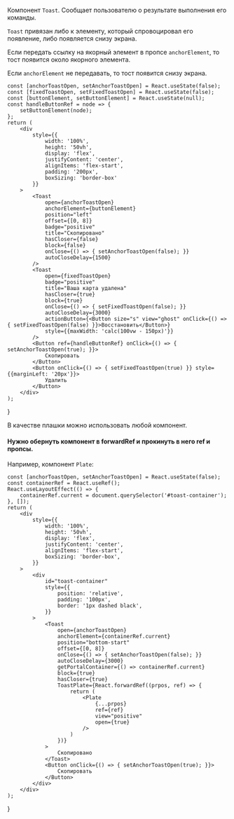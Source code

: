 

Компонент `Toast`. Cообщает пользователю о результате выполнения его команды.

`Toast` привязан либо к элементу, который спровоцировал его появление, либо появляется снизу экрана.

Если передать ссылку на якорный элемент в пропсе `anchorElement`, то тост появится около якорного элемента.

Если `anchorElement` не передавать, то тост появится снизу экрана.

    const [anchorToastOpen, setAnchorToastOpen] = React.useState(false);
    const [fixedToastOpen, setFixedToastOpen] = React.useState(false);
    const [buttonElement, setButtonElement] = React.useState(null);
    const handleButtonRef = node => {
        setButtonElement(node);
    };
    return (
        <div
            style={{
                width: '100%',
                height: '50vh',
                display: 'flex',
                justifyContent: 'center',
                alignItems: 'flex-start',
                padding: '200px',
                boxSizing: 'border-box'
            }}
        >
            <Toast
                open={anchorToastOpen}
                anchorElement={buttonElement}
                position="left"
                offset={[0, 8]}
                badge="positive"
                title="Скопировано"
                hasCloser={false}
                block={false}
                onClose={() => { setAnchorToastOpen(false); }}
                autoCloseDelay={1500}
            />
            <Toast
                open={fixedToastOpen}
                badge="positive"
                title="Ваша карта удалена"
                hasCloser={true}
                block={true}
                onClose={() => { setFixedToastOpen(false); }}
                autoCloseDelay={3000}
                actionButton={<Button size="s" view="ghost" onClick={() => { setFixedToastOpen(false) }}>Восстановить</Button>}
                style={{maxWidth: 'calc(100vw - 150px)'}}
            />
            <Button ref={handleButtonRef} onClick={() => { setAnchorToastOpen(true); }}>
                Скопировать
            </Button>
            <Button onClick={() => { setFixedToastOpen(true) }} style={{marginLeft: '20px'}}>
                Удалить
            </Button>
        </div>
    );
}

<Preview>
    <Example/>
</Preview>

В качестве плашки можно использовать любой компонент.

#### Нужно обернуть компонент в forwardRef и прокинуть в него ref и пропсы.

Например, компонент `Plate`:

    const [anchorToastOpen, setAnchorToastOpen] = React.useState(false);
    const containerRef = React.useRef();
    React.useLayoutEffect(() => {
        containerRef.current = document.querySelector('#toast-container');
    }, []);
    return (
        <div
            style={{
                width: '100%',
                height: '50vh',
                display: 'flex',
                justifyContent: 'center',
                alignItems: 'flex-start',
                boxSizing: 'border-box',
            }}
        >
            <div
                id="toast-container"
                style={{
                    position: 'relative',
                    padding: '100px',
                    border: '1px dashed black',
                }}
            >
                <Toast
                    open={anchorToastOpen}
                    anchorElement={containerRef.current}
                    position="bottom-start"
                    offset={[0, 8]}
                    onClose={() => { setAnchorToastOpen(false); }}
                    autoCloseDelay={3000}
                    getPortalContainer={() => containerRef.current}
                    block={true}
                    hasCloser={true}
                    ToastPlate={React.forwardRef((prpos, ref) => {
                        return (
                            <Plate
                                {...prpos}
                                ref={ref}
                                view="positive"
                                open={true}
                            />
                        )
                    })}
                >
                    Скопировано
                </Toast>
                <Button onClick={() => { setAnchorToastOpen(true); }}>
                    Скопировать
                </Button>
            </div>
        </div>
    );
}

<Preview>
    <PlateExample/>
</Preview>
